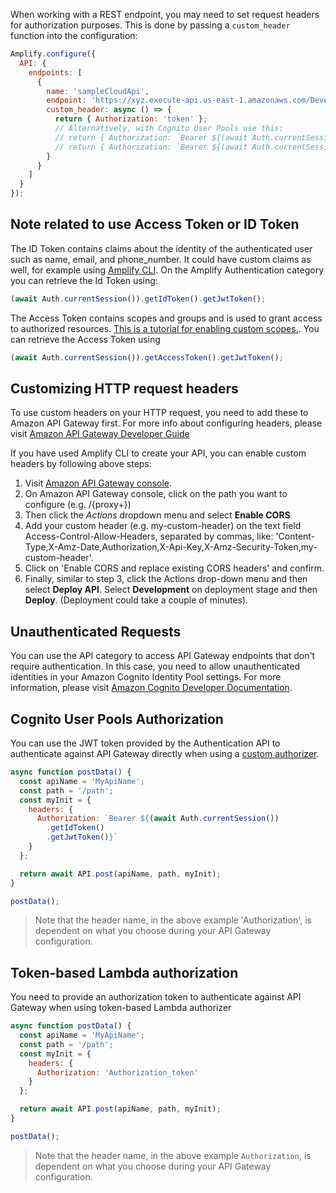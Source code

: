 When working with a REST endpoint, you may need to set request headers for authorization purposes. This is done by passing a `custom_header` function into the configuration:

```javascript
Amplify.configure({
  API: {
    endpoints: [
      {
        name: 'sampleCloudApi',
        endpoint: 'https://xyz.execute-api.us-east-1.amazonaws.com/Development',
        custom_header: async () => {
          return { Authorization: 'token' };
          // Alternatively, with Cognito User Pools use this:
          // return { Authorization: `Bearer ${(await Auth.currentSession()).getAccessToken().getJwtToken()}` }
          // return { Authorization: `Bearer ${(await Auth.currentSession()).getIdToken().getJwtToken()}` }
        }
      }
    ]
  }
});
```

## Note related to use Access Token or ID Token

The ID Token contains claims about the identity of the authenticated user such as name, email, and phone_number. It could have custom claims as well, for example using [Amplify CLI](https://docs.amplify.aws/cli/usage/lambda-triggers#override-id-token-claims). On the Amplify Authentication category you can retrieve the Id Token using:

```javascript
(await Auth.currentSession()).getIdToken().getJwtToken();
```

The Access Token contains scopes and groups and is used to grant access to authorized resources. [This is a tutorial for enabling custom scopes.](https://aws.amazon.com/premiumsupport/knowledge-center/cognito-custom-scopes-api-gateway/). You can retrieve the Access Token using

```javascript
(await Auth.currentSession()).getAccessToken().getJwtToken();
```

## Customizing HTTP request headers

To use custom headers on your HTTP request, you need to add these to Amazon API Gateway first. For more info about configuring headers, please visit [Amazon API Gateway Developer Guide](http://docs.aws.amazon.com/apigateway/latest/developerguide/how-to-cors.html)

If you have used Amplify CLI to create your API, you can enable custom headers by following above steps:

1. Visit [Amazon API Gateway console](https://aws.amazon.com/api-gateway/).
2. On Amazon API Gateway console, click on the path you want to configure (e.g. /{proxy+})
3. Then click the _Actions_ dropdown menu and select **Enable CORS**
4. Add your custom header (e.g. my-custom-header) on the text field Access-Control-Allow-Headers, separated by commas, like: 'Content-Type,X-Amz-Date,Authorization,X-Api-Key,X-Amz-Security-Token,my-custom-header'.
5. Click on 'Enable CORS and replace existing CORS headers' and confirm.
6. Finally, similar to step 3, click the Actions drop-down menu and then select **Deploy API**. Select **Development** on deployment stage and then **Deploy**. (Deployment could take a couple of minutes).

## Unauthenticated Requests

You can use the API category to access API Gateway endpoints that don't require authentication. In this case, you need to allow unauthenticated identities in your Amazon Cognito Identity Pool settings. For more information, please visit [Amazon Cognito Developer Documentation](https://docs.aws.amazon.com/cognito/latest/developerguide/identity-pools.html#enable-or-disable-unauthenticated-identities).

## Cognito User Pools Authorization

You can use the JWT token provided by the Authentication API to authenticate against API Gateway directly when using a [custom authorizer](https://docs.aws.amazon.com/apigateway/latest/developerguide/apigateway-integrate-with-cognito.html).

```javascript
async function postData() {
  const apiName = 'MyApiName';
  const path = '/path';
  const myInit = {
    headers: {
      Authorization: `Bearer ${(await Auth.currentSession())
        .getIdToken()
        .getJwtToken()}`
    }
  };

  return await API.post(apiName, path, myInit);
}

postData();
```

> Note that the header name, in the above example 'Authorization', is dependent on what you choose during your API Gateway configuration.

## Token-based Lambda authorization

You need to provide an authorization token to authenticate against API Gateway when using token-based Lambda authorizer

```javascript
async function postData() {
  const apiName = 'MyApiName';
  const path = '/path';
  const myInit = {
    headers: {
      Authorization: 'Authorization_token'
    }
  };

  return await API.post(apiName, path, myInit);
}

postData();
```
> Note that the header name, in the above example `Authorization`, is dependent on what you choose during your API Gateway configuration.